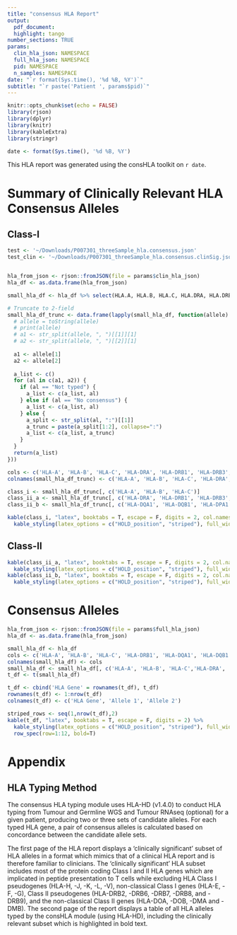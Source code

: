 ```yaml
---
title: "consensus HLA Report"
output:
  pdf_document:
  highlight: tango
number_sections: TRUE
params:
  clin_hla_json: NAMESPACE
  full_hla_json: NAMESPACE
  pid: NAMESPACE
  n_samples: NAMESPACE
date: "`r format(Sys.time(), '%d %B, %Y')`"
subtitle: "`r paste('Patient ', params$pid)`"
---
```

```r
knitr::opts_chunk$set(echo = FALSE)
library(rjson)
library(dplyr)
library(knitr)
library(kableExtra)
library(stringr)

date <- format(Sys.time(), '%d %B, %Y')
```


This HLA report was generated using the consHLA toolkit on `r date`.

# Summary of Clinically Relevant HLA Consensus Alleles
## Class-I
```r

test <- '~/Downloads/P007301_threeSample_hla.consensus.json'
test_clin <- '~/Downloads/P007301_threeSample_hla.consensus.clinSig.json'


hla_from_json <- rjson::fromJSON(file = params$clin_hla_json)
hla_df <- as.data.frame(hla_from_json)

small_hla_df <- hla_df %>% select(HLA.A, HLA.B, HLA.C, HLA.DRA, HLA.DRB1, HLA.DRB3, HLA.DRB4, HLA.DRB5, HLA.DQA1, HLA.DQB1, HLA.DPA1, HLA.DPB1)

# Truncate to 2-field
small_hla_df_trunc <- data.frame(lapply(small_hla_df, function(allele) {
  # allele = toString(allele)
  # print(allele)
  # a1 <- str_split(allele, ", ")[[1]][1]
  # a2 <- str_split(allele, ", ")[[2]][1]
  
  a1 <- allele[1]
  a2 <- allele[2]
  
  a_list <- c()
  for (al in c(a1, a2)) {
    if (al == "Not typed") {
      a_list <- c(a_list, al)
    } else if (al == "No consensus") {
      a_list <- c(a_list, al)
    } else {
      a_split <- str_split(al, ":")[[1]]
      a_trunc = paste(a_split[1:2], collapse=":")
      a_list <- c(a_list, a_trunc)
    }
  }
  return(a_list)
}))

cols <- c('HLA-A', 'HLA-B', 'HLA-C', 'HLA-DRA', 'HLA-DRB1', 'HLA-DRB3', 'HLA-DRB4', 'HLA-DRB5', 'HLA-DQA1', 'HLA-DQB1', 'HLA-DPA1', 'HLA-DPB1')
colnames(small_hla_df_trunc) <- c('HLA-A', 'HLA-B', 'HLA-C', 'HLA-DRA', 'HLA-DRB1', 'HLA-DRB3', 'HLA-DRB4', 'HLA-DRB5', 'HLA-DQA1', 'HLA-DQB1', 'HLA-DPA1', 'HLA-DPB1')

class_i <- small_hla_df_trunc[, c('HLA-A', 'HLA-B', 'HLA-C')]
class_ii_a <- small_hla_df_trunc[, c('HLA-DRA', 'HLA-DRB1', 'HLA-DRB3', 'HLA-DRB4', 'HLA-DRB5')]
class_ii_b <- small_hla_df_trunc[, c('HLA-DQA1', 'HLA-DQB1', 'HLA-DPA1', 'HLA-DPB1')]

```

```r
kable(class_i, "latex", booktabs = T, escape = F, digits = 2, col.names = linebreak(c('HLA-A', 'HLA-B', 'HLA-C'), align = "c")) %>%
  kable_styling(latex_options = c("HOLD_position", "striped"), full_width = F,position = 'left', font_size = 9)
```
## Class-II
```r
kable(class_ii_a, "latex", booktabs = T, escape = F, digits = 2, col.names = linebreak(c('HLA-DRA', 'HLA-DRB1', 'HLA-DRB3', 'HLA-DRB4', 'HLA-DRB5'), align = "c")) %>%
  kable_styling(latex_options = c("HOLD_position", "striped"), full_width = F,position = 'left', font_size = 9)
kable(class_ii_b, "latex", booktabs = T, escape = F, digits = 2, col.names = linebreak(c('HLA-DQA1', 'HLA-DQB1', 'HLA-DPA1', 'HLA-DPB1'), align = "c")) %>%
  kable_styling(latex_options = c("HOLD_position", "striped"), full_width = F,position = 'left', font_size = 9)
```

\newpage

# Consensus Alleles
```r
hla_from_json <- rjson::fromJSON(file = params$full_hla_json)
hla_df <- as.data.frame(hla_from_json)

small_hla_df <- hla_df
cols <- c('HLA-A', 'HLA-B', 'HLA-C', 'HLA-DRB1', 'HLA-DQA1', 'HLA-DQB1', 'HLA-DPA1', 'HLA-DPB1', 'HLA-DMA', 'HLA-DMB', 'HLA-DOA','HLA-DOB','HLA-DRA', 'HLA-DRB2', 'HLA-DRB3', 'HLA-DRB4', 'HLA-DRB5', 'HLA-DRB6', 'HLA-DRB7', 'HLA-DRB8', 'HLA-DRB9', 'HLA-E', 'HLA-F', 'HLA-G', 'HLA-H', 'HLA-J', 'HLA-K', 'HLA-L', 'HLA-V')
colnames(small_hla_df) <- cols
small_hla_df <- small_hla_df[, c('HLA-A', 'HLA-B', 'HLA-C','HLA-DRA', 'HLA-DRB1', 'HLA-DRB3', 'HLA-DRB4', 'HLA-DRB5', 'HLA-DQA1', 'HLA-DQB1', 'HLA-DPA1', 'HLA-DPB1', 'HLA-DMA', 'HLA-DMB', 'HLA-DOA','HLA-DOB', 'HLA-DRB2',  'HLA-DRB6', 'HLA-DRB7', 'HLA-DRB8', 'HLA-DRB9', 'HLA-E', 'HLA-F', 'HLA-G', 'HLA-H', 'HLA-J', 'HLA-K', 'HLA-L', 'HLA-V')]
t_df <- t(small_hla_df)

t_df <- cbind('HLA Gene' = rownames(t_df), t_df)
rownames(t_df) <- 1:nrow(t_df)
colnames(t_df) <- c('HLA Gene', 'Allele 1', 'Allele 2')
```

```r
striped_rows <- seq(1,nrow(t_df),2)
kable(t_df, "latex", booktabs = T, escape = F, digits = 2) %>%
  kable_styling(latex_options = c("HOLD_position", "striped"), full_width = F, position = 'left', font_size = 9) %>%
  row_spec(row=1:12, bold=T)
```

# Appendix
## HLA Typing Method
The consensus HLA typing module uses HLA-HD (v1.4.0) to conduct HLA typing from Tumour and Germline WGS and Tumour RNAseq (optional) for a given patient, producing two or three sets of candidate alleles. For each typed HLA gene, a pair of consensus alleles is calculated based on concordance between the candidate allele sets. 

The first page of the HLA report displays a 'clinically significant' subset of HLA alleles in a format which mimics that of a clinical HLA report and is therefore familiar to clinicians. 
The 'clinically significant' HLA subset includes most of the protein coding Class I and II HLA genes which are implicated in peptide presentation to T cells while excluding HLA Class I pseudogenes (HLA-H, -J, -K, -L, -V), non-classical Class I genes (HLA-E, -F, -G), Class II pseudogenes (HLA-DRB2, -DRB6, -DRB7, -DRB8, and -DRB9), and the non-classical Class II genes (HLA-DOA, -DOB, -DMA and -DMB). The second page of the report displays a table of all HLA alleles typed by the consHLA module (using HLA-HD), including the clinically relevant subset which is highlighted in bold text.  